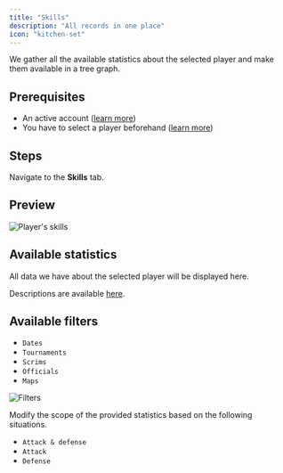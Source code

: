 ```yaml
---
title: "Skills"
description: "All records in one place"
icon: "kitchen-set"
---
```


We gather all the available statistics about the selected player and make them available in a tree graph.

## Prerequisites

- An active account ([learn more](/get-started/setup))
- You have to select a player beforehand ([learn more](/core/player/root))

## Steps

Navigate to the **Skills** tab.

## Preview

<Frame>
    <img
        src="./images/skills/component.png"
        alt="Player's skills"
    />
</Frame>

## Available statistics

All data we have about the selected player will be displayed here.

Descriptions are available [here](/core/statistics-meaning).

## Available filters

- `Dates`
- `Tournaments`
- `Scrims`
- `Officials`
- `Maps`

<Frame>
    <img
        src="./images/skills/filters.png"
        alt="Filters"
    />
</Frame>

Modify the scope of the provided statistics based on the following situations.
- `Attack & defense`
- `Attack`
- `Defense`
